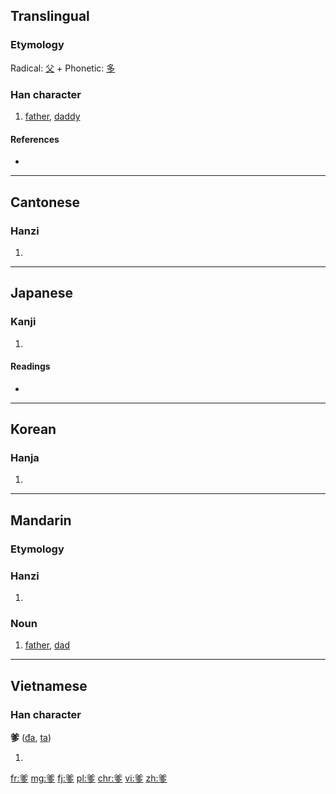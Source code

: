 ==Translingual==

===Etymology===
Radical: [[父]] + Phonetic: [[多]]

===Han character===
{{Han char|rn=88|rad=父|as=06|sn=10|four=8020<sub>7</sub>|canj=金大弓戈弓 (CKNIN)|ids=⿱[[父]][[多]]}}

# [[father]], [[daddy]]

====References====
* {{Han ref|kx=0690.040|dkj=19727|dj=1103.040|hdz=32040.030|uh=7239|ud=29241|bh=AF52|bd=44882}}

----

==Cantonese==

===Hanzi===
{{yue-hanzi|jyut=|y=de1}}

# {{defn|lang=yue|sort=父06}}

----

==Japanese==

===Kanji===
{{ja-kanji|grade=|rs=父06}}

# {{defn|lang=ja|sort=父06}}

====Readings====
* {{ja-readings|on=[[た]] (ta), [[だ]] (da)|kun=}}

----

==Korean==

===Hanja===
{{ko-hanja|hangeul=다|eumhun=|rv=da|mr=ta|y=ta}}

# {{defn|lang=ko|sort=父06}}

----

==Mandarin==

===Etymology===
{{rfe|lang=cmn}}

===Hanzi===
{{cmn-hanzi|pin=[[diē]] ([[die1]])|wg=tieh<sup>1</sup>}}

# {{defn|lang=cmn|sort=父06}}

===Noun===
{{head|cmn|noun|sc=Hani}}{{attention|cmn|needs inflection template}}

# [[father]], [[dad]]

----

==Vietnamese==

===Han character===
'''爹''' ([[đa]], [[ta]])

# {{defn|lang=vi}}

[[fr:爹]]
[[mg:爹]]
[[fj:爹]]
[[pl:爹]]
[[chr:爹]]
[[vi:爹]]
[[zh:爹]]